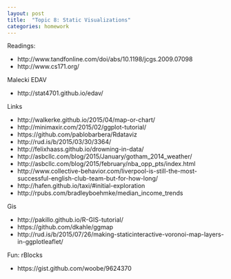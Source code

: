 ```yaml
---
layout: post
title:  "Topic 8: Static Visualizations"
categories: homework
---
```


Readings:

- http://www.tandfonline.com/doi/abs/10.1198/jcgs.2009.07098
- http://www.cs171.org/

Malecki EDAV

- http://stat4701.github.io/edav/

Links

- http://walkerke.github.io/2015/04/map-or-chart/
- http://minimaxir.com/2015/02/ggplot-tutorial/
- https://github.com/pablobarbera/Rdataviz
- http://rud.is/b/2015/03/30/3364/
- http://felixhaass.github.io/drowning-in-data/
- http://asbcllc.com/blog/2015/January/gotham_2014_weather/
- http://asbcllc.com/blog/2015/february/nba_opp_pts/index.html
- http://www.collective-behavior.com/liverpool-is-still-the-most-successful-english-club-team-but-for-how-long/
- http://hafen.github.io/taxi/#initial-exploration
- http://rpubs.com/bradleyboehmke/median_income_trends


Gis

- http://pakillo.github.io/R-GIS-tutorial/
- https://github.com/dkahle/ggmap
- http://rud.is/b/2015/07/26/making-staticinteractive-voronoi-map-layers-in-ggplotleaflet/

Fun: rBlocks

- https://gist.github.com/woobe/9624370
